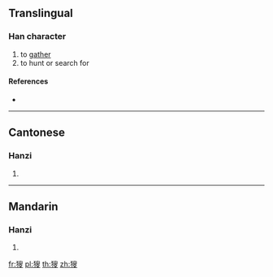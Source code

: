 ==Translingual==

===Han character===
{{Han char|rn=94|rad=犬|as=10|sn=13|four=47247|canj=KHHXE}}

# to [[gather]]
# to hunt or search for

====References====
* {{Han ref|kx=0716.230|dkj=20588|dj=1128.110|hdz=21362.160|uh=7340|ud=29504|bh=DEAE|bd=57006}}

----

==Cantonese==

===Hanzi===
{{yue-hanzi|jyut=sau2|y=sau2}}

# {{defn|lang=yue|sort=犬10}}

----

==Mandarin==

===Hanzi===
{{cmn-hanzi|pin=[[sōu]] ([[sou1]])|wg=sou<sup>1</sup>}}

# {{defn|lang=cmn|sort=犬10}}

[[fr:獀]]
[[pl:獀]]
[[th:獀]]
[[zh:獀]]